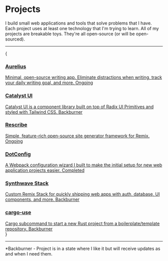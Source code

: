 
# Projects

I build small web applications and tools that solve problems that I have. Each project uses at least one technology that I'm trying to learn. All of my projects are <Anchor href='https://i4o.dev/blog/learning-by-building-breakable-toys'>breakable toys</Anchor>. They're all open-source (or will be open-sourced).

---

{

<div className='grid gap-4 lg:grid-cols-2'>
	<Card>
		<a
			className='flex h-48 flex-col items-start justify-between gap-4 p-4 no-underline'
			href='https://aurelius.ink/'
			rel='noreferrer noopener'
			target='_blank'
		>
			<h3 className='m-0 text-xl'>Aurelius</h3>
			<span className='text-sm !leading-relaxed'>
				Minimal, open-source writing app. Eliminate distractions when
				writing, track your daily writing goal, and more.
			</span>
			<span className='rounded bg-zinc-300 px-2 py-1 text-xs dark:bg-zinc-700'>
				Ongoing
			</span>
		</a>
	</Card>
	<Card>
		<a
			className='flex h-48 flex-col items-start justify-between gap-4 p-4 no-underline'
			href='https://catalyst-ui.com/'
			rel='noreferrer noopener'
			target='_blank'
		>
			<h3 className='m-0 text-xl'>Catalyst UI</h3>
			<span className='text-sm !leading-relaxed'>
				Catalyst UI is a component library built on top of Radix UI
				Primitives and styled with Tailwind CSS.
			</span>
			<span className='rounded bg-zinc-300 px-2 py-1 text-xs dark:bg-zinc-700'>
				Backburner
			</span>
		</a>
	</Card>
	<Card>
		<a
			className='flex h-48 flex-col items-start justify-between gap-4 p-4 no-underline'
			href='https://rescribe.site/'
			rel='noreferrer noopener'
			target='_blank'
		>
			<h3 className='m-0 text-xl'>Rescribe</h3>
			<span className='text-sm !leading-relaxed'>
				Simple, feature-rich open-source site generator framework for
				Remix.
			</span>
			<span className='rounded bg-zinc-300 px-2 py-1 text-xs dark:bg-zinc-700'>
				Ongoing
			</span>
		</a>
	</Card>
	<Card>
		<a
			className='flex h-48 flex-col items-start justify-between gap-4 p-4 no-underline'
			href='https://dotconfig.netlify.app/'
			rel='noreferrer noopener'
			target='_blank'
		>
			<h3 className='m-0 text-xl'>DotConfig</h3>
			<span className='text-sm !leading-relaxed'>
				A Webpack configuration wizard I built to make the initial setup
				for new web application projects easier.
			</span>
			<span className='rounded bg-zinc-300 px-2 py-1 text-xs dark:bg-zinc-700'>
				Completed
			</span>
		</a>
	</Card>
	<Card>
		<a
			className='flex h-48 flex-col items-start justify-between gap-4 p-4 no-underline'
			href='https://github.com/i4o-oss/synthwave-stack'
			rel='noreferrer noopener'
			target='_blank'
		>
			<h3 className='m-0 text-xl'>Synthwave Stack</h3>
			<span className='text-sm !leading-relaxed'>
				Custom Remix Stack for quickly shipping web apps with auth,
				database, UI components, and more.
			</span>
			<span className='rounded bg-zinc-300 px-2 py-1 text-xs dark:bg-zinc-700'>
				Backburner
			</span>
		</a>
	</Card>
	<Card>
		<a
			className='flex h-48 flex-col items-start justify-between gap-4 p-4 no-underline'
			href='https://github.com/i4o-dev/cargo-use'
			rel='noreferrer noopener'
			target='_blank'
		>
			<h3 className='m-0 text-xl'>cargo-use</h3>
			<span className='text-sm !leading-relaxed'>
				Cargo subcommand to start a new Rust project from a boilerplate/template repository.
			</span>
			<span className='rounded bg-zinc-300 px-2 py-1 text-xs dark:bg-zinc-700'>
				Backburner
			</span>
		</a>
	</Card>
</div>
}

---

<span className='text-xs'>
	*Backburner - Project is in a state where I like it but will receive updates
	as and when I need them.
</span>
